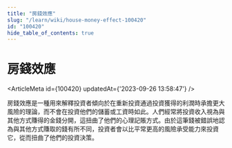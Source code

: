 ```yaml
---
title: "房錢效應"
slug: "/learn/wiki/house-money-effect-100420"
id: "100420"
hide_table_of_contents: true
---
```



# 房錢效應

<ArticleMeta id={100420} updatedAt={'2023-09-26 13:58:47'} />
<div className='border-solid border-b border-t-0 my-4 border-[var(--ifm-color-gray-300)]' />

房錢效應是一種用來解釋投資者傾向於在重新投資通過投資獲得的利潤時承擔更大風險的理論，而不會在投資他們的儲蓄或工資時如此。人們經常將投資收入視為與其他方式賺得的金錢分開，這扭曲了他們的心理記賬方式。由於這筆錢被錯誤地認為與其他方式賺取的錢有所不同，投資者會以比平常更高的風險承受能力來投資它，從而扭曲了他們的投資決策。
